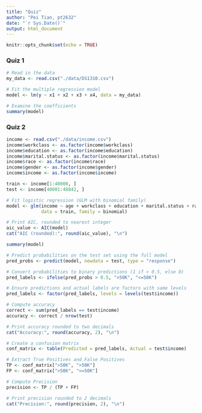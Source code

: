 ```yaml
---
title: "Quiz"
author: "Pei Tian, pt2632"
date: "`r Sys.Date()`"
output: html_document
---
```


```r
knitr::opts_chunk$set(echo = TRUE)
```

### Quiz 1
```r
# Read in the data
my_data <- read.csv("./data/DS1310.csv")

# Fit the multiple regression model
model <- lm(y ~ x1 + x2 + x3 + x4, data = my_data)

# Examine the coefficients
summary(model)

```


### Quiz 2
```r
income <- read.csv("./data/income.csv")
income$workclass <- as.factor(income$workclass)
income$education <- as.factor(income$education)
income$marital.status <- as.factor(income$marital.status)
income$race <- as.factor(income$race)
income$gender <- as.factor(income$gender)
income$income <- as.factor(income$income)
```

```r
train <- income[1:40000, ]
test <- income[40001:48842, ]
```

```r
# Fit logistic regression (GLM with binomial family)
model <- glm(income ~ age + workclass + education + marital.status + race + gender + hours.per.week, 
             data = train, family = binomial)

# Print AIC, rounded to nearest integer
aic_value <- AIC(model)
cat("AIC (rounded):", round(aic_value), "\n")
```

```r
summary(model)
```

```r
# Predict probabilities on the test set using the full model
pred_probs <- predict(model, newdata = test, type = "response")

# Convert probabilities to binary predictions (1 if > 0.5, else 0)
pred_labels <- ifelse(pred_probs > 0.5, ">50K", "<=50K")

# Ensure predictions and actual labels are factors with same levels
pred_labels <- factor(pred_labels, levels = levels(test$income))

# Compute accuracy
correct <- sum(pred_labels == test$income)
accuracy <- correct / nrow(test)

# Print accuracy rounded to two decimals
cat("Accuracy:", round(accuracy, 2), "\n")
```


```r
# Create a confusion matrix
conf_matrix <- table(Predicted = pred_labels, Actual = test$income)

# Extract True Positives and False Positives
TP <- conf_matrix[">50K", ">50K"]
FP <- conf_matrix[">50K", "<=50K"]

# Compute Precision
precision <- TP / (TP + FP)

# Print precision rounded to 2 decimals
cat("Precision:", round(precision, 2), "\n")
```